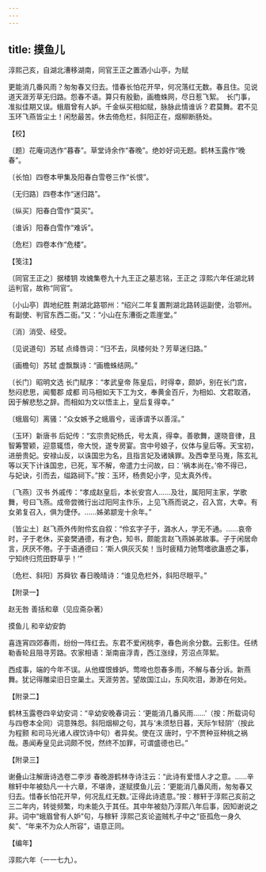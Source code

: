 ```yaml
---
---
---
```

title: 摸鱼儿
---



淳熙己亥，自湖北漕移湖南，同官王正之置酒小山亭，为赋





更能消几番风雨？匆匆春又归去。惜春长怕花开早，何况落红无数。春且住。见说道天涯芳草无归路。怨春不语。算只有殷勤，画檐蛛网，尽日惹飞絮。　长门事，准拟佳期又误。蛾眉曾有人妒。千金纵买相如赋，脉脉此情谁诉？君莫舞。君不见玉环飞燕皆尘土！闲愁最苦。休去倚危栏，斜阳正在，烟柳断肠处。





【校】


〔题〕花庵词选作“暮春”。草堂诗余作“春晚”。绝妙好词无题。鹤林玉露作“晚春”。

〔长怕〕四卷本甲集及阳春白雪卷三作“长恨”。

〔无归路〕四卷本作“迷归路”。

〔纵买〕阳春白雪作“莫买”。

〔谁诉〕阳春白雪作“难诉”。

〔危栏〕四卷本作“危楼”。





【笺注】


〔同官王正之〕据楼钥 攻媿集卷九十九王正之墓志铭，王正之 淳熙六年任湖北转运判官，故称“同官”。

〔小山亭〕舆地纪胜 荆湖北路鄂州：“绍兴二年复置荆湖北路转运副使，治鄂州。有副使、判官东西二衙。”又：“小山在东漕衙之乖崖堂。”

〔消〕消受、经受。

〔见说道句〕苏轼 点绛唇词：“归不去，凤楼何处？芳草迷归路。”

〔画檐句〕苏轼 虚飘飘诗：“画檐蛛结网。”

〔长门〕昭明文选 长门赋序：“孝武皇帝 陈皇后，时得幸，颇妒，别在长门宫，愁闷悲思，闻蜀郡 成都 司马相如天下工为文，奉黄金百斤，为相如、文君取酒，因于解悲愁之辞。而相如为文以悟主上，皇后复得幸。”

〔蛾眉句〕离骚：“众女嫉予之蛾眉兮，谣诼谓予以善淫。”

〔玉环〕新唐书 后妃传：“玄宗贵妃杨氏，号太真，得幸。善歌舞，邃晓音律，且智筹警颖，迎意辄悟，帝大悦，遂专房宴。宫中号娘子，仪体与皇后等。天宝初，进册贵妃。安禄山反，以诛国忠为名，且指言妃及诸姨罪。及西幸至马嵬，陈玄礼等以天下计诛国忠，已死，军不解，帝遣力士问故，曰：‘祸本尚在。’帝不得已，与妃诀，引而去，缢路祠下。”按：玉环，杨贵妃小字，见太真外传。

〔飞燕〕汉书 外戚传：“孝成赵皇后，本长安宫人……及壮，属阳阿主家，学歌舞，号曰飞燕。成帝尝微行出过阳阿主作乐，上见飞燕而说之，召入宫，大幸。有女弟复召入，俱为倢伃。……姊弟颛宠十余年。”

〔皆尘土〕赵飞燕外传附伶玄自叙：“伶玄字子于，潞水人，学无不通。……哀帝时，子于老休，买妾樊通德，有才色，知书，颇能言赵飞燕姊弟故事。子于闲居命言，厌厌不倦。子于语通德曰：‘斯人俱灰灭矣！当时疲精力驰骛嗜欲蛊惑之事，宁知终归荒田野草乎！’”

〔危栏、斜阳〕苏舜钦 春日晚晴诗：“谁见危栏外，斜阳尽眼平。”





【附录一】


赵无咎 善括和章（见应斋杂著）

摸鱼儿 和辛幼安韵

喜连宵四郊春雨，纷纷一阵红去。东君不爱闲桃李，春色尚余分数。云影住。任绣勒香轮且阻寻芳路。农家相语：渐南亩浮青，西江涨绿，芳沼点萍絮。

西成事，端的今年不误。从他蝶恨蜂妒。莺啼也怨春多雨，不解与春分诉。新燕舞。犹记得雕梁旧日空巢土。天涯劳苦。望故国江山，东风吹泪，渺渺在何处。





【附录二】


鹤林玉露卷四辛幼安词：“辛幼安晚春词云：‘更能消几番风雨……’（按：所载词句与四卷本全同）词意殊怨。斜阳烟柳之句，其与‘未须愁日暮，天际乍轻阴’（按此为程颢 和司马光诸人禊饮诗中句）者异矣。使在汉 唐时，宁不贾种豆种桃之祸哉。愚闻寿皇见此词颇不悦，然终不加罪，可谓盛德也已。”





【附录三】


谢叠山注解唐诗选卷二李涉 春晚游鹤林寺诗注云：“此诗有爱惜人才之意。……辛稼轩中年被劾凡一十六章，不堪谗，遂赋摸鱼儿云：‘更能消几番风雨，匆匆春又归去。惜春长怕花开早，何况乱红无数。’正得此诗遗意。”按：稼轩于淳熙己亥前之三二年内，转徙频繁，均未能久于其任。其中年被劾乃淳熙八年后事，因知谢说之非。词中“蛾眉曾有人妒”句，与稼轩 淳熙己亥论盗贼札子中之“臣孤危一身久矣”、“年来不为众人所容”，语意正同。





【编年】


淳熙六年（一一七九）。